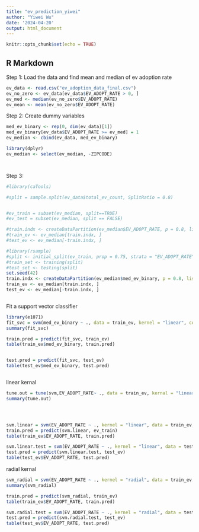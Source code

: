 ```yaml
---
title: "ev_prediction_yiwei"
author: "Yiwei Wu"
date: '2024-04-20'
output: html_document
---
```


```r
knitr::opts_chunk$set(echo = TRUE)
```

## R Markdown

Step 1: Load the data and find mean and median of ev adoption rate
```r

ev_data <- read.csv("ev_adoption_data_final.csv")
ev_no_zero <- ev_data[ev_data$EV_ADOPT_RATE > 0, ]
ev_med <- median(ev_no_zero$EV_ADOPT_RATE)
ev_mean <- mean(ev_no_zero$EV_ADOPT_RATE)

```

Step 2: Create dummy variables
```r

med_ev_binary <- rep(0, dim(ev_data)[1])
med_ev_binary[ev_data$EV_ADOPT_RATE >= ev_med] = 1
ev_median <- cbind(ev_data, med_ev_binary)

library(dplyr)
ev_median <- select(ev_median, -ZIPCODE)




```



Step 3: 
```r

#library(caTools)

#split = sample.split(ev_data$total_ev_count, SplitRatio = 0.8)


#ev_train = subset(ev_median, split==TRUE)
#ev_test = subset(ev_median, split == FALSE)

#train.indx <- createDataPartition(ev_median$EV_ADOPT_RATE, p = 0.8, list = FALSE)
#train_ev <- ev_median[train.indx, ]
#test_ev <- ev_median[-train.indx, ]

#library(rsample)
#split <- initial_split(ev_train, prop = 0.75, strata = "EV_ADOPT_RATE")
#train_set <- training(split)
#test_set <- testing(split)
set.seed(42)
train.indx <- createDataPartition(ev_median$med_ev_binary, p = 0.8, list = FALSE)
train_ev <- ev_median[train.indx, ]
test_ev <- ev_median[-train.indx, ]



```

Fit a support vector classifier
```r
library(e1071)
fit_svc = svm(med_ev_binary ~ ., data = train_ev, kernel = "linear", cost = 0.01)
summary(fit_svc)

train.pred = predict(fit_svc, train_ev)
table(train_ev$med_ev_binary, train.pred)


test.pred = predict(fit_svc, test_ev)
table(test_ev$med_ev_binary, test.pred)



```

linear kernal
```r
tune.out = tune(svm,EV_ADOPT_RATE~ ., data = train_ev, kernal = "linearl", ranges = list(cost=seq(0.1,10,by = 0.1)))
summary(tune.out)




svm.linear = svm(EV_ADOPT_RATE ~ ., kernel = "linear", data = train_ev, cost = tune.out$best.parameters$cost)
train.pred = predict(svm.linear, ev_train)
table(train_ev$EV_ADOPT_RATE, train.pred)

svm.linear.test = svm(EV_ADOPT_RATE ~ ., kernel = "linear", data = test_ev, cost = tune.out$best.parameters$cost)
test.pred = predict(svm.linear.test, test_ev)
table(test_ev$EV_ADOPT_RATE, test.pred)


```


radial kernal
```r
svm_radial = svm(EV_ADOPT_RATE ~ ., kernel = "radial", data = train_ev, cost = 0.1)
summary(svm_radial)

train.pred = predict(svm_radial, train_ev)
table(train_ev$EV_ADOPT_RATE, train.pred)

svm.radial.test = svm(EV_ADOPT_RATE ~ ., kernel = "radial", data = test_ev, cost = 0.1)
test.pred = predict(svm.radial.test, test_ev)
table(test_ev$EV_ADOPT_RATE, test.pred)

```